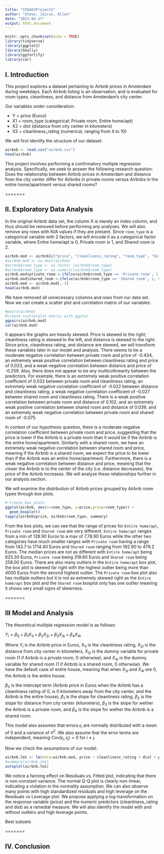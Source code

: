 ```yaml
---
title: "STA463Project2"
author: "Steve, Jairus, Allen"
date: "2023-04-27"
output: html_document
---
```


```r
knitr::opts_chunk$set(echo = TRUE)
library(tidyverse)
library(ggplot2)
library(GGally)
library(ggfortify)
library(car)
```


## I. Introduction  

This project explores a dataset pertaining to Airbnb prices in Amsterdam during weekdays. Each Airbnb listing is an observation, and is evaluated for room types, cleanliness, and distance from Amsterdam's city center.

Our variables under consideration:

* Y = price (Euros) 
* X1 = room_type (categorical: Private room, Entire home/apt)
* X2 = dist (distance from city center in kilometers)
* X3 = cleanliness_rating (numerical, ranging from 4 to 10)

We will first identify the structure of our dataset:

```r
airbnb <- read.csv("airbnb.csv")
head(airbnb)
```

This project involves performing a confirmatory multiple regression analysis. Specifically, we seek to answer the following research question: Does the relationship between Airbnb prices in Amsterdam and distance from the city center differ for Airbnbs in private rooms versus Airbnbs in the entire home/apartment versus shared rooms?

=======

## II. Exploratory Data Analysis  
 
In the original Airbnb data set, the column X is merely an index column, and thus should be removed before performing any analyses. We will also remove any rows with N/A values if they are present. Since `room_type` is a categorical variable with 2 factors, we will encode it as a categorical factor variable, where Entire home/apt is 0, Private room is 1, and Shared room is 2.

```r
airbnb.mod <- airbnb[c("price", "cleanliness_rating", "room_type", "dist")]
#airbnb.mod <- na.omit(airbnb)
#airbnb$room_type <- as.factor (airbnb$room_type)
#airbnb$room_type <- as.numeric(airbnb$room_type)
airbnb.mod$private_room <-ifelse(airbnb$room_type == 'Private room', 1, 0)
airbnb.mod$shared_room <-ifelse(airbnb$room_type == 'Shared room', 1, 0)
airbnb.mod <- airbnb.mod[,-3]
head(airbnb.mod)
```

We have removed all unnecessary columns and rows from our data set. Now we can create a scatter plot and correlation matrix of our variables: 


```r
#pairs(airbnb)
#create scatterplot matrix with ggplot
ggpairs(airbnb.mod)
cor(airbnb.mod)
```

It appears the graphs are heavily skewed. Price is skewed to the right; cleanliness rating is skewed to the left, and distance is skewed to the right. Since price, cleanliness rating, and distance are skewed, we will transform these variables later in our model and analysis. There seems to be a moderate negative correlation between private room and price of -0.434, an extremely weak positive correlation between cleanliness rating and price of 0.023, and a weak negative correlation between distance and price of -0.259. Also, there does not appear to be any multicollinearity between the predictors. For example, there is an extremely weak positive correlation coefficient of 0.032 between private room and cleanliness rating; an extremely weak negative correlation coefficient of -0.022 between distance and cleanliness rating; a weak negative correlation coefficient of -0.027 between shared room and cleanliness rating. There is a weak positive correlation between private room and distance of 0.102, and an extremely weak positive correlation between shared room and distance of 0.039, and an extremely weak negative correlation between private room and shared room of -0.075.

In context of our hypothesis question, there is a moderate negative correlation coefficient between private room and price, suggesting that the price is lower if the Airbnb is a private room than it would be if the Airbnb is the entire home/apartment. Similarly with a shared room, we have an extremely weak negative correlation between shared room and price, meaning if the Airbnb is a shared room, we expect the price to be lower than if the Airbnb was an entire home/apartment. Furthermore, there is a weak negative correlation between distance and price, meaning that the closer the Airbnb is to the center of the city (i.e. distance decreases), the price of the Airbnb increases. We will analyze these relationships further in our analysis section.

We will examine the distribution of Airbnb prices grouped by Airbnb room types through box plots.

```r
# Create box plots
ggplot(airbnb, aes(x=room_type, y=price,group=room_type)) + 
  geom_boxplot()
tapply(airbnb$price, airbnb$room_type, summary)
```

From the box plots, we can see that the range of prices for `Entire home/apt`, `Private room` and `Shared room` are very different. `Entire home/apt` ranges from a min of 128.90 Euros to a max of 7,78.90 Euros while the other two categories have much smaller ranges with `Private room` having a range from 143.7 to 1714.40 Euros and `Shared room` ranging from 192.90 to 479.2 Euros. The median prices are not as different with `Entire home/apt` being 625.30 Euros, `Private room` being 319.60 Euros and `Shared room` being 258.00 Euros. There are also many outliers in the `Entire home/apt` box plot, the box plot is skewed far right with the highest outlier being more than 4000 Euros from the second highest outlier. The `Private room` box plot also has multiple outliers but it is not as extremely skewed right as the `Entire home/apt` box plot and the `Shared room` boxplot only has one outlier meaning it shows very small signs of skewness.  

=======

## III Model and Analysis

The theoretical multiple regression model is as follows:

$Y_i = \beta_0 + \beta_1X_{1i} + \beta_2X_{2i} + \beta_3X_{3i} + \beta_4X_{4i}$

Where $Y_i$ is the Airbnb price in Euros, $X_{1i}$ is the cleanliness rating, $X_{2i}$ is the distance from city center in kilometers, $X_{3i}$ is the dummy variable for private room (1 if Airbnb is a private room, 0 otherwise), and $X_{4i}$ is the dummy variable for shared room (1 if Airbnb is a shared room, 0 otherwise). We have the default case of entire house, meaning that when $X_{3i}$ and $X_{4i}$ are 0, the Airbnb is the entire house.

$\beta_0$ is the intercept term (Airbnb price in Euros when the Airbnb has a cleanliness rating of 0, is 0 kilometers away from the city center, and the Airbnb is the entire house), $\beta_1$ is the slope for cleanliness rating, $\beta_2$ is the slope for distance from city center (kilometers), $\beta_3$ is the slope for wether the Airbnb is a private room, and $\beta_4$ is the slope for wether the Airbnb is a shared room.

This model also assumes that errors $\epsilon_i$ are normally distributed with a mean of $0$ and a variance of $\sigma^2$. We also assume that the error terms are independent, meaning $Cov(\epsilon_i, \epsilon_j) = 0$ for $i \neq j$.


Now we check the assumptions of our model.

```r
airbnb.lm1 <- lm(data=airbnb.mod, price ~ cleanliness_rating + dist + private_room + shared_room)
#summary(airbnb.lm1)
autoplot(airbnb.lm1)
```

We notice a fanning effect on Residuals vs. Fitted plot, indicating that there is non-constant variance. The normal Q-Q plot is clearly non-linear, indicating a violation in the normality assumption. We can also observe many points with high standardized residuals and high leverage on the Residuals vs Leverage plot. We propose applying a log-transformation on the response variable (price) and the numeric predictors (cleanliness_rating and dist) as a remedial measure. We will also identify the model with and without outliers and high leverage points.


Best subsets 

=======

## IV. Conclusion
